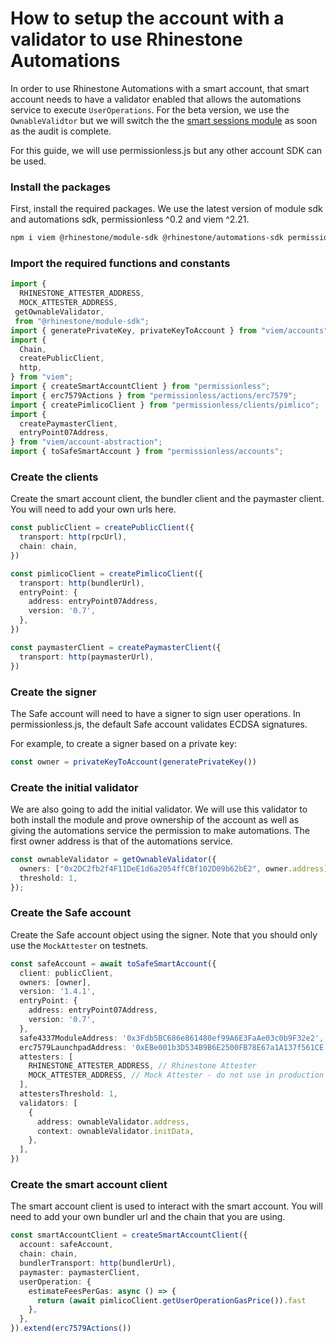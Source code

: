 
# How to setup the account with a validator to use Rhinestone Automations

In order to use Rhinestone Automations with a smart account, that smart account needs to have a validator enabled that allows the automations service to execute `UserOperations`. For the beta version, we use the `OwnableValidtor` but we will switch the the [smart sessions module](https://github.com/erc7579/smartsessions/) as soon as the audit is complete.

For this guide, we will use permissionless.js but any other account SDK can be used.

<Steps>

### Install the packages

First, install the required packages. We use the latest version of module sdk and automations  sdk, permissionless ^0.2 and viem ^2.21.

```sh npm2yarn
npm i viem @rhinestone/module-sdk @rhinestone/automations-sdk permissionless
```

### Import the required functions and constants

```typescript copy
import {
  RHINESTONE_ATTESTER_ADDRESS,
  MOCK_ATTESTER_ADDRESS,
 getOwnableValidator,
 from "@rhinestone/module-sdk";
import { generatePrivateKey, privateKeyToAccount } from "viem/accounts";
import {
  Chain,
  createPublicClient,
  http,
} from "viem";
import { createSmartAccountClient } from "permissionless";
import { erc7579Actions } from "permissionless/actions/erc7579";
import { createPimlicoClient } from "permissionless/clients/pimlico";
import {
  createPaymasterClient,
  entryPoint07Address,
} from "viem/account-abstraction";
import { toSafeSmartAccount } from "permissionless/accounts";
```

### Create the clients

Create the smart account client, the bundler client and the paymaster client. You will need to add your own urls here.

```typescript copy
const publicClient = createPublicClient({
  transport: http(rpcUrl),
  chain: chain,
})

const pimlicoClient = createPimlicoClient({
  transport: http(bundlerUrl),
  entryPoint: {
    address: entryPoint07Address,
    version: '0.7',
  },
})

const paymasterClient = createPaymasterClient({
  transport: http(paymasterUrl),
})
```

### Create the signer

The Safe account will need to have a signer to sign user operations. In permissionless.js, the default Safe account validates ECDSA signatures.

For example, to create a signer based on a private key:

```typescript copy
const owner = privateKeyToAccount(generatePrivateKey())
```

### Create the initial validator

We are also going to add the initial validator. We will use this validator to both install the module and prove ownership of the account as well as giving the automations service the permission to make automations. The first owner address is that of the automations service.

```typescript copy
const ownableValidator = getOwnableValidator({
  owners: ["0x2DC2fb2f4F11DeE1d6a2054ffCBf102D09b62bE2", owner.address],
  threshold: 1,
});
```

### Create the Safe account

Create the Safe account object using the signer. Note that you should only use the `MockAttester` on testnets.

```typescript copy
const safeAccount = await toSafeSmartAccount({
  client: publicClient,
  owners: [owner],
  version: '1.4.1',
  entryPoint: {
    address: entryPoint07Address,
    version: '0.7',
  },
  safe4337ModuleAddress: '0x3Fdb5BC686e861480ef99A6E3FaAe03c0b9F32e2', // These are not meant to be used in production as of now.
  erc7579LaunchpadAddress: '0xEBe001b3D534B9B6E2500FB78E67a1A137f561CE',
  attesters: [
    RHINESTONE_ATTESTER_ADDRESS, // Rhinestone Attester
    MOCK_ATTESTER_ADDRESS, // Mock Attester - do not use in production
  ],
  attestersThreshold: 1,
  validators: [
    {
      address: ownableValidator.address,
      context: ownableValidator.initData,
    },
  ],
})
```

### Create the smart account client

The smart account client is used to interact with the smart account. You will need to add your own bundler url and the chain that you are using.

```typescript copy
const smartAccountClient = createSmartAccountClient({
  account: safeAccount,
  chain: chain,
  bundlerTransport: http(bundlerUrl),
  paymaster: paymasterClient,
  userOperation: {
    estimateFeesPerGas: async () => {
      return (await pimlicoClient.getUserOperationGasPrice()).fast
    },
  },
}).extend(erc7579Actions())
```

</Steps>
